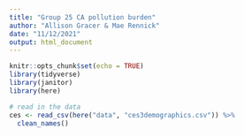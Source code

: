 ```yaml
---
title: "Group 25 CA pollution burden"
author: "Allison Gracer & Mae Rennick"
date: "11/12/2021"
output: html_document
---
```


```r
knitr::opts_chunk$set(echo = TRUE)
library(tidyverse)
library(janitor)
library(here)
```


```r
# read in the data
ces <- read_csv(here("data", "ces3demographics.csv")) %>% 
  clean_names()
```

